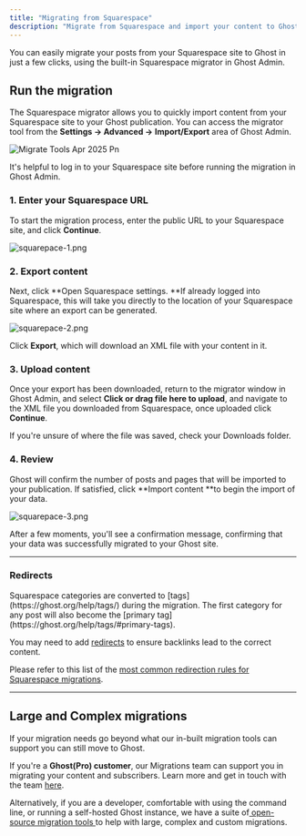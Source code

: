 ```yaml
---
title: "Migrating from Squarespace"
description: "Migrate from Squarespace and import your content to Ghost with this guide"
---
```


You can easily migrate your posts from your Squarespace site to Ghost in just a few clicks, using the built-in Squarespace migrator in Ghost Admin.

## **Run the migration**

The Squarespace migrator allows you to quickly import content from your Squarespace site to your Ghost publication. You can access the migrator tool from the **Settings → Advanced →** **Import/Export** area of Ghost Admin.

![Migrate Tools Apr 2025 Pn](/images/migrate-tools-apr-2025.png)

It's helpful to log in to your Squarespace site before running the migration in Ghost Admin.

### **1. Enter your Squarespace URL**

To start the migration process, enter the public URL to your Squarespace site, and click **Continue**.

![squarepace-1.png](/images/squarepace-1.png)

### **2. Export content**

Next, click \*\*Open Squarespace settings. \*\*If already logged into Squarespace, this will take you directly to the location of your Squarespace site where an export can be generated.

![squarepace-2.png](/images/squarepace-2.png)

Click **Export**, which will download an XML file with your content in it.

### **3. Upload content**

Once your export has been downloaded, return to the migrator window in Ghost Admin, and select **Click or drag file here to upload**, and navigate to the XML file you downloaded from Squarespace, once uploaded click **Continue**.

If you're unsure of where the file was saved, check your Downloads folder.

### **4. Review**

Ghost will confirm the number of posts and pages that will be imported to your publication. If satisfied, click \*\*Import content \*\*to begin the import of your data.

![squarepace-3.png](/images/squarepace-3.png)

After a few moments, you'll see a confirmation message, confirming that your data was successfully migrated to your Ghost site.

---

### **Redirects**

<Info>
  Squarespace categories are converted to [tags](https://ghost.org/help/tags/) during the migration. The first category for any post will also become the [primary tag](https://ghost.org/help/tags/#primary-tags).
</Info>

You may need to add [redirects](https://ghost.org/help/redirects/) to ensure backlinks lead to the correct content.

Please refer to this list of the [most common redirection rules for Squarespace migrations](https://ghost.org/tutorials/implementing-redirects/#common-redirects).

---

## Large and Complex migrations

If your migration needs go beyond what our in-built migration tools can support you can still move to Ghost.

If you're a **Ghost(Pro) customer**, our Migrations team can support you in migrating your content and subscribers. Learn more and get in touch with the team [here](https://ghost.org/concierge/).

Alternatively, if you are a developer, comfortable with using the command line, or running a self-hosted Ghost instance, we have a suite of[ open-source migration tools ](https://github.com/TryGhost/migrate)to help with large, complex and custom migrations.